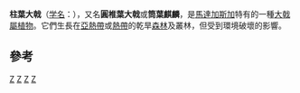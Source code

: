 {{Speciesbox 
| taxon = Euphorbia cylindrifolia
| image = Euphorbia cylindrifolia ssp tuberifera2 ies.jpg
| image_caption = [[亞種|亞種]]的[[塊根筒葉麒麟|塊根筒葉麒麟]]（''E. c. tuberifera''）
| status = EN
| status_system = iucn3.1
| status_ref = <ref name=IUCN>{{IUCN2009|assessors=Haevermans, T.|year=2004|id=44323|title=Euphorbia cylindrifolia|downloaded=2009-08-01}}</ref>
| authority = Marn.-Lap. & Rauh
| subdivision_ranks = [[亞種|亞種]]
| subdivision =
* [[塊根筒葉麒麟|塊根筒葉麒麟]] ''E. c. tuberifera''
}}
'''柱葉大戟'''（[[学名|学名]]：''{{lang|la|Euphorbia cylindrifolia}}''），又名'''圓椎葉大戟'''或'''筒葉麒麟'''，是[[馬達加斯加|馬達加斯加]]特有的一種[[大戟屬|大戟屬]][[植物|植物]]。它們生長在[[亞熱帶|亞熱帶]]或[[熱帶|熱帶]]的乾旱[[森林|森林]]及叢林，但受到環境破壞的影響。

==參考==
{{Commons|Euphorbia cylindrifolia}}
{{reflist}}
{{Taxonbar|from=Q1941109}}

[[Category:馬達加斯加植物|Z]]
[[Category:大戟屬|Z]]
[[Category:耐旱植物|Z]]
[[Category:多肉植物|Z]]